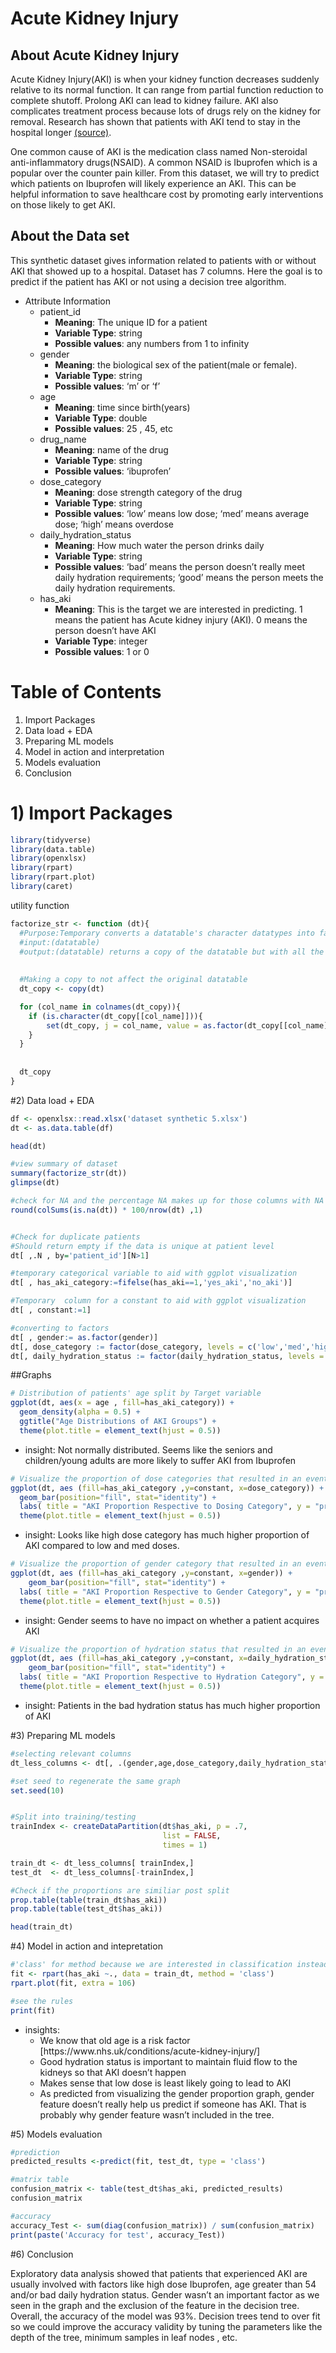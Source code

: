 
# Acute Kidney Injury
## About Acute Kidney Injury

Acute Kidney Injury(AKI) is when your kidney function decreases suddenly relative to its normal function. It can range from partial function reduction to complete shutoff. Prolong AKI can lead to kidney failure. AKI also complicates treatment process because lots of drugs  rely on the kidney for removal.
Research has shown that patients with AKI tend to stay in the hospital longer 
[(source)](https://link.springer.com/article/10.1007/s00467-019-04431-3).


One common cause of AKI is the medication class named  Non-steroidal anti-inflammatory drugs(NSAID). A common NSAID is Ibuprofen which is a popular over the counter pain killer. From this dataset, we will try to predict which patients on Ibuprofen will likely experience an AKI. This can be helpful information to save healthcare cost by promoting early interventions on those likely to get AKI.

## About the Data set

This  synthetic dataset gives information related to patients with or without AKI that showed up to a hospital. Dataset has 7 columns. Here the goal is to predict if the patient has AKI or not using a decision tree algorithm.

* Attribute Information
  +	patient_id 
      +	__Meaning__: The unique ID for a patient
      +	__Variable Type__: string
      +	__Possible values__:  any numbers from 1 to infinity
  +	gender 
      +	__Meaning__: the biological sex of the patient(male or female). 
      +	__Variable Type__: string
      +	__Possible values__:  ‘m’ or ‘f’
  +	age 
      +	__Meaning__: time since birth(years)
      +	__Variable Type__: double
      +	__Possible values__:  25 , 45, etc
  +	drug_name 
      +	__Meaning__: name of the drug
      +	__Variable Type__: string
      +	__Possible values__: ‘ibuprofen’
  +	dose_category
      +	__Meaning__: dose  strength category of the drug
      +	__Variable Type__: string
      +	__Possible values__:  ‘low’ means low dose; ‘med’ means average dose; ‘high’ means overdose
  +	daily_hydration_status
      +	__Meaning__:  How much water the person drinks daily
      +	__Variable Type__: string
      +	__Possible values__:   ‘bad’ means the person doesn’t really meet daily hydration requirements; ‘good’ means the person meets the daily hydration requirements.
  +	has_aki 
      +	__Meaning__: This is the target we are interested in predicting. 1 means the patient has Acute kidney injury (AKI). 0 means the person doesn’t have AKI
      +	__Variable Type__: integer
      +	__Possible values__:   1 or 0

# Table of Contents
1. Import Packages
2. Data load + EDA
3. Preparing ML models
4. Model in action and interpretation
5. Models evaluation
6. Conclusion


# 1) Import Packages
```r
library(tidyverse)
library(data.table)
library(openxlsx)
library(rpart)
library(rpart.plot)
library(caret)
```


utility function
```r

factorize_str <- function (dt){
  #Purpose:Temporary converts a datatable's character datatypes into factor. This way when summarize function is used, it lists out the counts of the categorical variables
  #input:(datatable)
  #output:(datatable) returns a copy of the datatable but with all the character datatypes as factors
  
  
  #Making a copy to not affect the original datatable
  dt_copy <- copy(dt)

  for (col_name in colnames(dt_copy)){
    if (is.character(dt_copy[[col_name]])){
        set(dt_copy, j = col_name, value = as.factor(dt_copy[[col_name]]))
    }
  }
  
    
  dt_copy
}
```



#2) Data load + EDA

```r

df <- openxlsx::read.xlsx('dataset synthetic 5.xlsx')
dt <- as.data.table(df)

head(dt)
```
```r
#view summary of dataset
summary(factorize_str(dt))
glimpse(dt)

```



```r

#check for NA and the percentage NA makes up for those columns with NA
round(colSums(is.na(dt)) * 100/nrow(dt) ,1)


#Check for duplicate patients
#Should return empty if the data is unique at patient level
dt[ ,.N , by='patient_id'][N>1] 

```

```r
#temporary categorical variable to aid with ggplot visualization
dt[ , has_aki_category:=fifelse(has_aki==1,'yes_aki','no_aki')]

#Temporary  column for a constant to aid with ggplot visualization
dt[ , constant:=1]

#converting to factors
dt[ , gender:= as.factor(gender)]
dt[, dose_category := factor(dose_category, levels = c('low','med','high'))]
dt[, daily_hydration_status := factor(daily_hydration_status, levels = c('bad','good'))]

```



##Graphs
```r

# Distribution of patients' age split by Target variable
ggplot(dt, aes(x = age , fill=has_aki_category)) + 
  geom_density(alpha = 0.5) +
  ggtitle("Age Distributions of AKI Groups") +
  theme(plot.title = element_text(hjust = 0.5))

```
- insight: Not normally distributed. Seems like the seniors and children/young adults are more likely to suffer AKI from Ibuprofen


```r

# Visualize the proportion of dose categories that resulted in an event of AKI  
ggplot(dt, aes (fill=has_aki_category ,y=constant, x=dose_category)) + 
  geom_bar(position="fill", stat="identity") + 
  labs( title = "AKI Proportion Respective to Dosing Category", y = "proportions") +
  theme(plot.title = element_text(hjust = 0.5))
```
- insight: Looks like high dose category has much higher proportion of AKI compared to low and med doses.



```r
# Visualize the proportion of gender category that resulted in an event of AKI  
ggplot(dt, aes (fill=has_aki_category ,y=constant, x=gender)) + 
    geom_bar(position="fill", stat="identity") + 
  labs( title = "AKI Proportion Respective to Gender Category", y = "proportions") +
  theme(plot.title = element_text(hjust = 0.5))

```
- insight: Gender seems to have no impact on whether a patient acquires AKI




```r
# Visualize the proportion of hydration status that resulted in an event of AKI 
ggplot(dt, aes (fill=has_aki_category ,y=constant, x=daily_hydration_status)) + 
    geom_bar(position="fill", stat="identity") + 
  labs( title = "AKI Proportion Respective to Hydration Category", y = "proportions") +
  theme(plot.title = element_text(hjust = 0.5))
```
- insight: Patients in the bad hydration status has much higher proportion of AKI




#3) Preparing ML models
```r
#selecting relevant columns
dt_less_columns <- dt[, .(gender,age,dose_category,daily_hydration_status,has_aki)]

```

```r
#set seed to regenerate the same graph
set.seed(10)


#Split into training/testing
trainIndex <- createDataPartition(dt$has_aki, p = .7, 
                                  list = FALSE, 
                                  times = 1)

train_dt <- dt_less_columns[ trainIndex,]
test_dt  <- dt_less_columns[-trainIndex,]

#Check if the proportions are similiar post split
prop.table(table(train_dt$has_aki))
prop.table(table(test_dt$has_aki))
```
```r
head(train_dt)
```



#4) Model in action and intepretation
```r
#'class' for method because we are interested in classification instead of regression
fit <- rpart(has_aki ~., data = train_dt, method = 'class')
rpart.plot(fit, extra = 106)

```

```r
#see the rules
print(fit)
```
* insights:
  + We know that  old age is a risk factor [https://www.nhs.uk/conditions/acute-kidney-injury/]
  + Good hydration status is important to maintain fluid flow to the kidneys so that AKI doesn't happen
  + Makes sense that low dose is least likely going to lead to AKI
  + As predicted from visualizing the gender proportion graph, gender feature doesn't really help us predict if someone has AKI. That is probably why gender feature wasn't included in the tree.





#5) Models evaluation

```r
#prediction
predicted_results <-predict(fit, test_dt, type = 'class')
```



```r
#matrix table
confusion_matrix <- table(test_dt$has_aki, predicted_results)
confusion_matrix

#accuracy
accuracy_Test <- sum(diag(confusion_matrix)) / sum(confusion_matrix)
print(paste('Accuracy for test', accuracy_Test))
```
#6) Conclusion

Exploratory data analysis showed that patients that experienced AKI are usually involved with factors like high dose Ibuprofen, age greater than 54 and/or  bad daily hydration status. Gender wasn't an important factor as we seen in the graph and the exclusion of the feature in the decision tree. Overall, the accuracy of the model was 93%. Decision trees tend to over fit so we could improve the accuracy validity by tuning the parameters like the depth of the tree, minimum samples in leaf nodes , etc.

